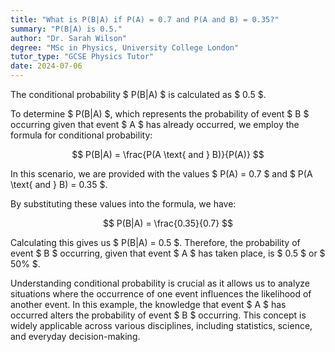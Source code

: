 ```yaml
---
title: "What is P(B|A) if P(A) = 0.7 and P(A and B) = 0.35?"
summary: "P(B|A) is 0.5."
author: "Dr. Sarah Wilson"
degree: "MSc in Physics, University College London"
tutor_type: "GCSE Physics Tutor"
date: 2024-07-06
---
```


The conditional probability $ P(B|A) $ is calculated as $ 0.5 $.

To determine $ P(B|A) $, which represents the probability of event $ B $ occurring given that event $ A $ has already occurred, we employ the formula for conditional probability:

$$
P(B|A) = \frac{P(A \text{ and } B)}{P(A)}
$$

In this scenario, we are provided with the values $ P(A) = 0.7 $ and $ P(A \text{ and } B) = 0.35 $.

By substituting these values into the formula, we have:

$$
P(B|A) = \frac{0.35}{0.7}
$$

Calculating this gives us $ P(B|A) = 0.5 $. Therefore, the probability of event $ B $ occurring, given that event $ A $ has taken place, is $ 0.5 $ or $ 50\% $.

Understanding conditional probability is crucial as it allows us to analyze situations where the occurrence of one event influences the likelihood of another event. In this example, the knowledge that event $ A $ has occurred alters the probability of event $ B $ occurring. This concept is widely applicable across various disciplines, including statistics, science, and everyday decision-making.
    